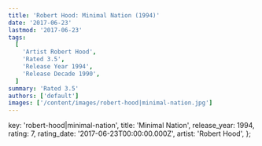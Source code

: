```yaml
---
title: 'Robert Hood: Minimal Nation (1994)'
date: '2017-06-23'
lastmod: '2017-06-23'
tags:
  [
    'Artist Robert Hood',
    'Rated 3.5',
    'Release Year 1994',
    'Release Decade 1990',
  ]
summary: 'Rated 3.5'
authors: ['default']
images: ['/content/images/robert-hood|minimal-nation.jpg']
---
```


  key: 'robert-hood|minimal-nation',
  title: 'Minimal Nation',
  release_year: 1994,
  rating: 7,
  rating_date: '2017-06-23T00:00:00.000Z',
  artist: 'Robert Hood',
};

<MusicRating data={data} />
